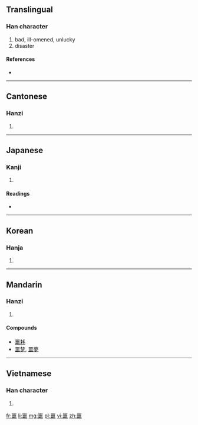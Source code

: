{{also|惡}}
==Translingual==

===Han character===
{{Han char|rn=30|rad=口|as=13|sn=16|four=1010<sub>6</sub>|canj=一土口口 (MGRR)}}

# bad, ill-omened, unlucky
# disaster

====References====
* {{Han ref|kx=0210.040|dkj=04377|dj=0432.270|hdz=10688.120|uh=5669|ud=22121|bh=BEB5|bd=48821}}

----

==Cantonese==

===Hanzi===
{{yue-hanzi|jyut=|y=ngok6}}

# {{defn|lang=yue|sort=口13}}

----

==Japanese==

===Kanji===
{{ja-kanji|grade=|rs=口13}}

# {{defn|lang=ja|sort=口13}}

====Readings====
* {{ja-readings|on=[[かく]] (kaku)|kun=[[おごそかなさま]] (ogosokanasama), [[おどろく]] (odoroku)}}

----

==Korean==

===Hanja===
{{ko-hanja|hangeul=악|rv=ak|mr=ak}}

# {{defn|lang=ko|sort=口13}}

----

==Mandarin==

===Hanzi===
{{cmn-hanzi|pin=[[è]] ([[e4]])|wg=o<sup>4</sup>}}

# {{defn|lang=cmn|sort=口13}}

====Compounds====
* [[噩耗]]
* [[噩梦]], [[噩夢]]

----

==Vietnamese==

===Han character===
{{vi-hantu|[[ngạc]]|rs=口13}}

# {{defn|lang=vi|sort=口13}}

[[fr:噩]]
[[li:噩]]
[[mg:噩]]
[[pl:噩]]
[[vi:噩]]
[[zh:噩]]